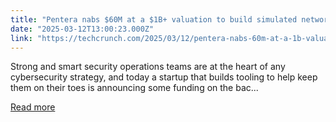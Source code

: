 ```yaml
---
title: "Pentera nabs $60M at a $1B+ valuation to build simulated network attacks to train security teams"
date: "2025-03-12T13:00:23.000Z"
link: "https://techcrunch.com/2025/03/12/pentera-nabs-60m-at-a-1b-valuation-to-build-simulated-network-attacks-to-train-security-teams/"
---
```


Strong and smart security operations teams are at the heart of any cybersecurity strategy, and today a startup that builds tooling to help keep them on their toes is announcing some funding on the bac...

[Read more](https://techcrunch.com/2025/03/12/pentera-nabs-60m-at-a-1b-valuation-to-build-simulated-network-attacks-to-train-security-teams/)
